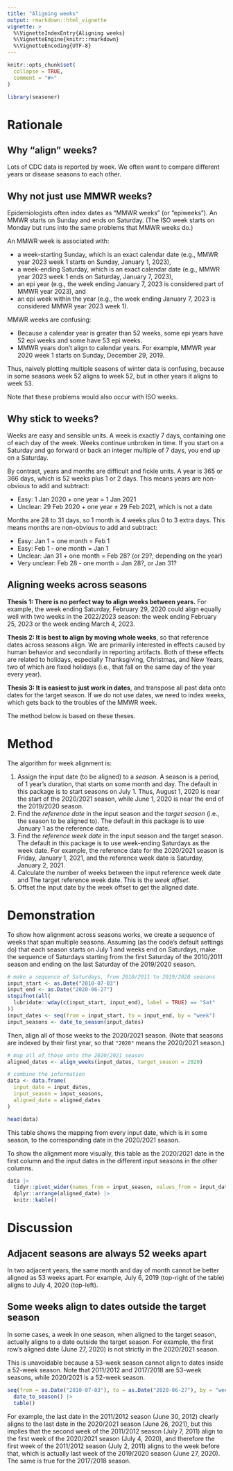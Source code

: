 ```yaml
---
title: "Aligning weeks"
output: rmarkdown::html_vignette
vignette: >
  %\VignetteIndexEntry{Aligning weeks}
  %\VignetteEngine{knitr::rmarkdown}
  %\VignetteEncoding{UTF-8}
---
```


```r
knitr::opts_chunk$set(
  collapse = TRUE,
  comment = "#>"
)
```

```r
library(seasoner)
```

# Rationale

## Why "align" weeks?

Lots of CDC data is reported by week. We often want to compare different years or disease seasons to each other.

## Why not just use MMWR weeks?

Epidemiologists often index dates as "MMWR weeks" (or "epiweeks"). An MMWR starts on Sunday and ends on Saturday. (The ISO week starts on Monday but runs into the same problems that MMWR weeks do.)

An MMWR week is associated with:

- a week-starting Sunday, which is an exact calendar date (e.g., MMWR year 2023 week 1 starts on Sunday, January 1, 2023),
- a week-ending Saturday, which is an exact calendar date (e.g., MMWR year 2023 week 1 ends on Saturday, January 7, 2023),
- an epi year (e.g., the week ending January 7, 2023 is considered part of MMWR year 2023), and
- an epi week within the year (e.g., the week ending January 7, 2023 is considered MMWR year 2023 week 1).

MMWR weeks are confusing:

- Because a calendar year is greater than 52 weeks, some epi years have 52 epi weeks and some have 53 epi weeks.
- MMWR years don't align to calendar years. For example, MMWR year 2020 week 1 starts on Sunday, December 29, 2019.

Thus, naively plotting multiple seasons of winter data is confusing, because in some seasons week 52 aligns to week 52, but in other years it aligns to week 53.

Note that these problems would also occur with ISO weeks.

## Why stick to weeks?

Weeks are easy and sensible units. A week is exactly 7 days, containing one of each day of the week. Weeks continue unbroken in time. If you start on a Saturday and go forward or back an integer multiple of 7 days, you end up on a Saturday.

By contrast, years and months are difficult and fickle units. A year is 365 or 366 days, which is 52 weeks plus 1 or 2 days. This means years are non-obvious to add and subtract:

- Easy: 1 Jan 2020 + one year = 1 Jan 2021
- Unclear: 29 Feb 2020 + one year ≠ 29 Feb 2021, which is not a date

Months are 28 to 31 days, so 1 month is 4 weeks plus 0 to 3 extra days. This means months are non-obvious to add and subtract:

- Easy: Jan 1 + one month = Feb 1
- Easy: Feb 1 - one month = Jan 1
- Unclear: Jan 31 + one month = Feb 28? (or 29?, depending on the year)
- Very unclear: Feb 28 - one month = Jan 28?, or Jan 31?

## Aligning weeks across seasons

**Thesis 1: There is no perfect way to align weeks between years.** For example, the week ending Saturday, February 29, 2020 could align equally well with two weeks in the 2022/2023 season: the week ending February 25, 2023 or the week ending March 4, 2023.

**Thesis 2: It is best to align by moving whole weeks**, so that reference dates across seasons align. We are primarily interested in effects caused by human behavior and secondarily in reporting artifacts. Both of these effects are related to holidays, especially Thanksgiving, Christmas, and New Years, two of which are fixed holidays (i.e., that fall on the same day of the year every year).

**Thesis 3: It is easiest to just work in dates**, and transpose all past data onto dates for the target season. If we do not use dates, we need to index weeks, which gets back to the troubles of the MMWR week.

The method below is based on these theses.

# Method

The algorithm for week alignment is:

1. Assign the input date (to be aligned) to a *season*. A season is a period,
  of 1 year's duration, that starts on some month and day. The default in this
  package is to start seasons on July 1. Thus, August 1, 2020 is near the start
  of the 2020/2021 season, while June 1, 2020 is near the end of the 2019/2020
  season.
2. Find the *reference date* in the input season and the *target season* (i.e.,
  the season to be aligned to). The default in this package is to use January 1
  as the reference date.
3. Find the *reference week date* in the input season and the target season.
  The default in this package is to use week-ending Saturdays as the week date.
  For example, the reference date for the 2020/2021 season is Friday, January 1,
  2021, and the reference week date is Saturday, January 2, 2021.
4. Calculate the number of weeks between the input reference week date and The
  target reference week date. This is the *week offset*.
5. Offset the input date by the week offset to get the aligned date.

# Demonstration

To show how alignment across seasons works, we create a sequence of weeks that
span multiple seasons. Assuming (as the code's default settings do) that each season starts on
July 1 and weeks end on Saturdays, make the sequence of Saturdays starting from
the first Saturday of the 2010/2011 season and ending on the last Saturday of
the 2019/2020 season.

```r
# make a sequence of Saturdays, from 2010/2011 to 2019/2020 seasons
input_start <- as.Date("2010-07-03")
input_end <- as.Date("2020-06-27")
stopifnot(all(
  lubridate::wday(c(input_start, input_end), label = TRUE) == "Sat"
))
input_dates <- seq(from = input_start, to = input_end, by = "week")
input_seasons <- date_to_season(input_dates)
```

Then, align all of those weeks to the 2020/2021 season. (Note that seasons are
indexed by their first year, so that `"2020"` means the 2020/2021 season.)

```r
# map all of those onto the 2020/2021 season
aligned_dates <- align_weeks(input_dates, target_season = 2020)

# combine the information
data <- data.frame(
  input_date = input_dates,
  input_season = input_seasons,
  aligned_date = aligned_dates
)

head(data)
```

This table shows the mapping from every input date, which is in some season,
to the corresponding date in the 2020/2021 season.

To show the alignment more visually, this table as the 2020/2021 date in the
first column and the input dates in the different input seasons in the other
columns.

```r
data |>
  tidyr::pivot_wider(names_from = input_season, values_from = input_date) |>
  dplyr::arrange(aligned_date) |>
  knitr::kable()
```

# Discussion

## Adjacent seasons are always 52 weeks apart

In two adjacent years, the same month and day of month cannot be better aligned as 53 weeks apart. For example, July 6, 2019 (top-right of the table) aligns to July 4, 2020 (top-left).

## Some weeks align to dates outside the target season

In some cases, a week in one season, when aligned to the target season, actually aligns to a date outside the target season. For example, the first row's aligned date (June 27, 2020) is not strictly in the 2020/2021 season.

This is unavoidable because a 53-week season cannot align to dates inside a 52-week season. Note that 2011/2012 and 2017/2018 are 53-week seasons, while 2020/2021 is a 52-week season.

```r
seq(from = as.Date("2010-07-03"), to = as.Date("2020-06-27"), by = "week") |>
  date_to_season() |>
  table()
```

For example, the last date in the 2011/2012 season (June 30, 2012) clearly aligns to the last date in the 2020/2021 season (June 26, 2021), but this implies that the second week of the 2011/2012 season (July 7, 2011) align to the first week of the 2020/2021 season (July 4, 2020), and therefore the first week of the 2011/2012 season (July 2, 2011) aligns to the week before that, which is actually last week of the 2019/2020 season (June 27, 2020). The same is true for the 2017/2018 season.
